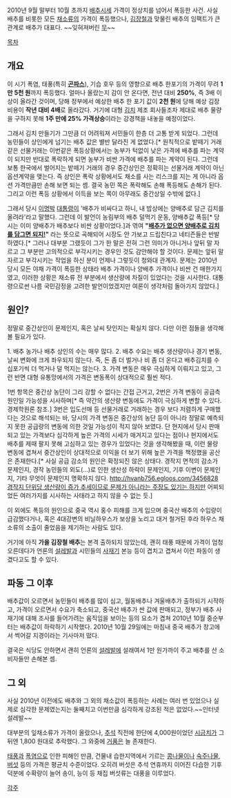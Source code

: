 2010년 9월 말부터 10월 초까지 [[배추]]시세 가격이 정상치를 넘어서 폭등한 사건.
사실 배추를 비롯한 모든 [[채소]]류의 가격이 폭등했으나, [[김장#s-1|김장]]철과 맞물린 배추의 임팩트가 큰 관계로 배추가 대표다. ~~잊혀져버린 [[무(채소)|무]]~~

[[목차]]
== 개요 ==
이 시기 폭염, 태풍(특히 '''[[곤파스]]'''), 기습 호우 등의 영향으로 배추 한포기의 가격이 무려 '''1만 5천 원'''까지 폭등했다. 얼마나 올랐는지 감이 안 온다면, 전년 대비 '''250%''', 즉 3배 이상이 올라간 것이며, 당해 정부에서 예상한 배추 한 포기 값이 '''2천 원'''에 당해 예상 김장 비용이 '''작년 대비 4배'''로 올라갔다. 거기에 대형 [[김치]] 제조 회사들조차 제대로 배추 물량을 구하지 못해 '''1주 만에 25% 가격상승'''이라는 강경책을 내놓을 예정이었다.

그래서 김치 만들기가 그만큼 더 어려워져 서민들이 한층 더 고통 받게 되었다. 그런데 농민들이 상인에게 넘기는 배추 값은 별반 달라진 게 없었다.[* 원칙적으로 밭떼기 거래 같은 선물거래는 이번같은 폭등상황에서는 농부가 턱없이 낮은 가격에 배추를 파는 계약이 되지만 반대로 폭락하게 되면 농부가 비싼 가격에 배추를 파는 계약이 된다. 그런데 보통 한국에서 벌어지는 밭떼기 거래의 경우 중간상인은 정확히는 선물거래 계약이 아닌 옵션계약을 맺는다. 즉 상인은 폭락 상황에서도 채소를 사는 리스크를 지는 게 아니라 옵션 가격만큼만 손해 보면 되는 셈. 결국 농민 쪽은 폭락해도 손해 폭등해도 손해가 된다. 그리고 이런 폭등 상황에서 이득을 보는 쪽이 아무래도 중간상일 수밖에 없다.]

그래서 당시 [[이명박]] [[대통령]]이 '배추가 비싸다고 하니, 내 밥상에는 양배추로 담근 김치를 올려라'라고 말했다. 그런데 이 발언이 농림부의 배추 덜먹기 운동, 양배추값 폭등[* 당시는 이미 양배추가 배추보다 비싼 상황이었다.]과 엮여 '''"[[빵이 없으면 케이크를 먹으면 되지|배추가 없으면 양배추로 김치를 담그면 되지!]]"''' 라는 뜻으로 곡해되어 시장도 안 가보고 드립친다고 네티즌들은 반발하였다.[* 그러나 대부분 그랬듯이 그가 한 말은 전혀 그런 의미가 아니거나 앞뒤 말 자르고 그 부분만 고의적으로 부각시키는 경우인 것도 감안해야 할 것이다. 문제는 앞뒤 말 자르고 부각시키는 작업을 하신 분이 언제나 그렇듯이 청와대 관계자. 문제는 2010년 당시 모든 야채 가격이 폭등한 상태라 배추 가격이나 양배추 가격이나 비싼 건 매한가지였고, 이러한 상황은 채소류 전 부분에서 생산량에 차질이 있었다는 것을 시사한다. 대통령으로썬 나름 국민감정을 고려한 발언이었겠지만 여론이 생각처럼 돌아가지 않았다.]

== 원인? ==

정말로 중간상인이 문제인지, 혹은 날씨 탓인지는 확실치 않다. 다만 이런 점들을 생각해 볼 필요가 있다. 

1. 배추 농가나 배추 상인의 수는 매우 많다. 
2. 배추 수요는 배추 생산량이나 경기 변동, 날씨 변화에 크게 좌우되지 않는다. 즉, 돈 좀 더 벌거나 비 좀 더 온다고 배추김치를 수십포기씩 더 먹거나 덜 먹지는 않는다.
3. 가격 변동은 매우 극심하게 이뤄지고 있고, 그런 반면 대형 유통망에서의 가격은 변동폭이 상대적으로 훨씬 적다. 

1번 항목은 중간상 농단이 그리 강할 수 없다는 간접 근거고, 2번은 가격 변동이 공급측 원인일 가능성을 시사하며[* 즉 약간의 생산량 변동에도 가격이 극심하게 변할 수 있다. 경제학원론 참조.] 3번은 입도선매 등 선물거래로 거래하는 경우 보다 저렴하게 구매했다는 것으로 해석되는 바, 당시의 가격 변동은 중간상의 농단 등이 아니라 정말로 예측되지 못한 공급량의 변동에 의한 것일 가능성이 적지 않아 보였다. 단 현지에서 당시 판매되고 있는 가격보다  심각하게 높은 가격의 시세가 매겨지고 있다는 점이나 현지에서도 배추를 제때 팔지 못해 고심하고 있는 경우가 있었다는 것을 생각해봤을 때, 이런 물량 변동에 겹쳐서 중간상인이 상대적으로 이익을 더 보기 위해 높은 가격을 책정했을 공산은 존재한다.[* 사실 공급 감소의 원인은 확정되진 않은 상태다. 경작지 면적의 감소가 문제인지, 경작 농민들의 외도(…)로 인한 생산성 하락이 문제인지, 기후 이변이 문제인지, 기타 무엇이 문제인지 명확하지 않다. [[http://hvanb756.egloos.com/3456828 경작지 단위당 생산량이 증가 추세이므로 문제가 아니라는 주장도 있기는 하지만]] 어찌되었든 여러가지를 시사하는 사태라고 하지 않을 수 없는 듯.]

이 외에도 폭등의 원인으로 중국 역시 홍수 피해를 크게 입으며 중국산 배추의 수입량이 급감했다거나, 혹은 4대강변의 비닐하우스가 보상을 노리고 대거 철거된 후라 하우스 채소류의 소출이 줄었음을 제기하는 사람도 있다.

거기에 아직 '''가을 김장철 배추'''는 본격 출하되지 않았는데, 괜히 태풍 때문에 가격이 엄청 오른데다가 언론의 [[설레발]]과 시민들의 [[매점매석|사재기]] 본능 등이 겹치고 겹쳐서 이런 파동이 생겼다고도 할 수 있다.

== 파동 그 이후 ==

배추값이 오르면서 농민들이 배추를 많이 심고, 월동배추나 겨울배추가 출하되기 시작하고, 가격이 오르면서 수요가 축소되고, 중국산 배추가 싼 값에 판매되고, 정부가 배추 사재기에 대해 조사를 들어가려는 움직임을 보이는 등의 요소가 겹쳐 2010년 10월 중순부터는 배추값이 하락하기 시작했다. 2010년 10월 29일에는 마침내 중국 배추가 창고에서 썩어갈 지경이라는 기사마저 떴다.

결국은 식당도 안하면서 괜히 언론의 [[설레발]]에 설래여서 1만 원가까이 주고 배추를 산 소비자들만 손해본 셈.

== 그 외 ==

사실 2010년 이전에도 배추와 그 외의 채소값이 폭등하는 사례는 여러 번 있었으나  실제로 심각한 문제였는지는 둘째치고 이번만큼 심각하게 강조된 적은 없었다.~~인터넷 설레발~~

대부분의 잎채소류가 가격이 올랐으나, [[추석]] 직전에 한단에 4,000원이었던 [[시금치]]가 그 뒤엔 1,800 원대로 추락했다. 그 와중에 [[거품#s-1|거품]]은 늘 존재한다.

[[열대성 저기압#s-5|태풍]]과 [[폭염]]으로 인한 피해인 만큼, 건물내 습한지역에서 기르는 [[콩나물#s-1|콩나물]]이나 [[숙주나물]], [[버섯]] 등의 가격은 평균치 수준이었다. 오히려 버섯은 추석 연휴까지 이어진 다습한 기후 덕분에 수확량이 늘어 송이, 능이 등 채집 버섯류는 대풍을 이루었다.

[[각주]]
